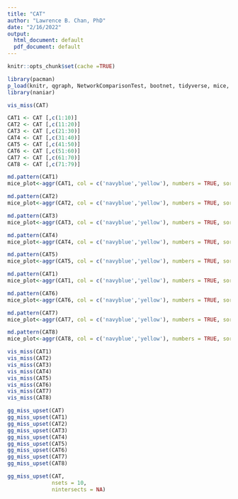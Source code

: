 ---
title: "CAT"
author: "Lawrence B. Chan, PhD"
date: "2/16/2022"
output:
  html_document: default
  pdf_document: default
---

```{r setup}
knitr::opts_chunk$set(cache =TRUE)
```

```{r}
library(pacman)
p_load(knitr, qgraph, NetworkComparisonTest, bootnet, tidyverse, mice, VIM, haven) 
library(naniar)
```

```{r}
vis_miss(CAT)
```

```{r}
CAT1 <- CAT [,c(1:10)]
CAT2 <- CAT [,c(11:20)]
CAT3 <- CAT [,c(21:30)]
CAT4 <- CAT [,c(31:40)]
CAT5 <- CAT [,c(41:50)]
CAT6 <- CAT [,c(51:60)]
CAT7 <- CAT [,c(61:70)]
CAT8 <- CAT [,c(71:79)]
```

```{r}
md.pattern(CAT1)
mice_plot<-aggr(CAT1, col = c('navyblue','yellow'), numbers = TRUE, sortVars = TRUE, labels=names(CAT1), ced.axis = .7, gap = 3, ylab = c("Missing Data", "Pattern"))
```

```{r}
md.pattern(CAT2)
mice_plot<-aggr(CAT2, col = c('navyblue','yellow'), numbers = TRUE, sortVars = TRUE, labels=names(CAT2), ced.axis = .7, gap = 3, ylab = c("Missing Data", "Pattern"))
```

```{r}
md.pattern(CAT3)
mice_plot<-aggr(CAT3, col = c('navyblue','yellow'), numbers = TRUE, sortVars = TRUE, labels=names(CAT3), ced.axis = .7, gap = 3, ylab = c("Missing Data", "Pattern"))
```

```{r}
md.pattern(CAT4)
mice_plot<-aggr(CAT4, col = c('navyblue','yellow'), numbers = TRUE, sortVars = TRUE, labels=names(CAT4), ced.axis = .7, gap = 3, ylab = c("Missing Data", "Pattern"))
```

```{r}
md.pattern(CAT5)
mice_plot<-aggr(CAT5, col = c('navyblue','yellow'), numbers = TRUE, sortVars = TRUE, labels=names(CAT5), ced.axis = .7, gap = 3, ylab = c("Missing Data", "Pattern"))
```

```{r}
md.pattern(CAT1)
mice_plot<-aggr(CAT1, col = c('navyblue','yellow'), numbers = TRUE, sortVars = TRUE, labels=names(CAT1), ced.axis = .7, gap = 3, ylab = c("Missing Data", "Pattern"))
```

```{r}
md.pattern(CAT6)
mice_plot<-aggr(CAT6, col = c('navyblue','yellow'), numbers = TRUE, sortVars = TRUE, labels=names(CAT6), ced.axis = .7, gap = 3, ylab = c("Missing Data", "Pattern"))
```

```{r}
md.pattern(CAT7)
mice_plot<-aggr(CAT7, col = c('navyblue','yellow'), numbers = TRUE, sortVars = TRUE, labels=names(CAT7), ced.axis = .7, gap = 3, ylab = c("Missing Data", "Pattern"))
```

```{r}
md.pattern(CAT8)
mice_plot<-aggr(CAT8, col = c('navyblue','yellow'), numbers = TRUE, sortVars = TRUE, labels=names(CAT8), ced.axis = .7, gap = 3, ylab = c("Missing Data", "Pattern"))
```

```{r}
vis_miss(CAT1)
vis_miss(CAT2)
vis_miss(CAT3)
vis_miss(CAT4)
vis_miss(CAT5)
vis_miss(CAT6)
vis_miss(CAT7)
vis_miss(CAT8)
```

```{r}
gg_miss_upset(CAT)
gg_miss_upset(CAT1)
gg_miss_upset(CAT2)
gg_miss_upset(CAT3)
gg_miss_upset(CAT4)
gg_miss_upset(CAT5)
gg_miss_upset(CAT6)
gg_miss_upset(CAT7)
gg_miss_upset(CAT8)
```

```{r}
gg_miss_upset(CAT, 
              nsets = 10,
              nintersects = NA)
```